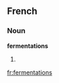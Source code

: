 ==French==

===Noun===
'''fermentations''' {{f}}

# {{plural of|[[fermentation]]|lang=French}}

[[fr:fermentations]]